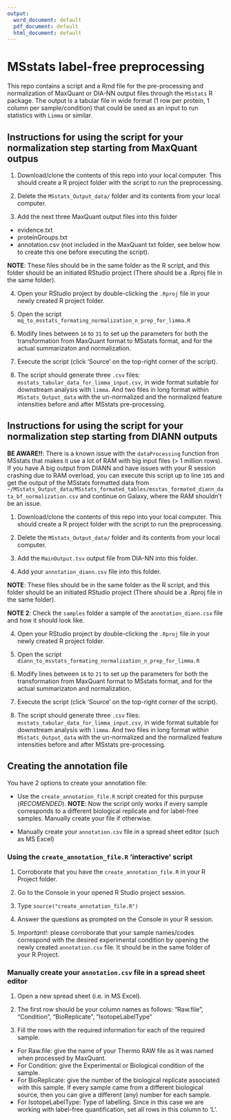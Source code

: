 ```yaml
---
output:
  word_document: default
  pdf_document: default
  html_document: default
---
```

# MSstats label-free preprocessing

This repo contains a script and a Rmd file for the pre-processing and normalization of MaxQuant or DIA-NN output files through the `MSstats` R package. The output is a tabular file in wide format (1 row per protein, 1 column per sample/condition) that could be used as an input to run statistics with `Limma` or similar. 

## Instructions for using the script for your normalization step starting from MaxQuant outpus

1. Download/clone the contents of this repo into your local computer. This should create a R project folder with the script to run the preprocessing. 

2. Delete the `MSstats_Output_data/` folder and its contents from your local computer.

3. Add the next three MaxQuant output files into this folder 

- evidence.txt
- proteinGroups.txt
- annotation.csv (not included in the MaxQuant txt folder, see below how to create this one before executing the script).

**NOTE**: These files should be in the same folder as the R script, and this folder should be an initiated RStudio project (There should be a .Rproj file in the same folder). 

4. Open your RStudio project by double-clicking the `.Rproj` file in your newly created R project folder. 

5. Open the script `mq_to_msstats_formating_normalization_n_prep_for_limma.R`

6. Modify lines between `16` to `31` to set up the parameters for both the transformation from MaxQuant format to MSstats format, and for the actual summarizaton and normalization.

7. Execute the script (click 'Source' on the top-right corner of the script).

8. The script should generate three `.csv` files: `msstats_tabular_data_for_limma_input.csv`, in wide format suitable for downstream analysis with `limma`. And two files in long format within `MSstats_Output_data` with the un-normalized and the normalized feature intensities before and after MSstats pre-processing.

## Instructions for using the script for your normalization step starting from DIANN outputs  

__BE AWARE!!__: There is a known issue with the `dataProcessing` function fron MSstats that makes it use a lot of RAM with big input files (> 1 million rows). If you have A big output from DIANN and have issues with your R session crashing due to RAM overload, you can execute this script up to line `105` and get the output of the MSstats formatted data from  `~/MSstats_Output_data/MSstats_formated_tables/msstas_formated_diann_data_bf_normalization.csv` and continue on Galaxy, where the RAM shouldn't be an issue.

1. Download/clone the contents of this repo into your local computer. This should create a R project folder with the script to run the preprocessing. 

2. Delete the `MSstats_Output_data/` folder and its contents from your local computer.

3. Add the `MainOutput.tsv` output file from DIA-NN into this folder.

4. Add your `annotation_diann.csv` file into this folder.

**NOTE**: These files should be in the same folder as the R script, and this folder should be an initiated RStudio project (There should be a .Rproj file in the same folder). 

**NOTE 2**: Check the `samples` folder a sample of the `annotation_diann.csv` file and how it should look like.

4. Open your RStudio project by double-clicking the `.Rproj` file in your newly created R project folder. 

5. Open the script `diann_to_msstats_formating_normalization_n_prep_for_limma.R`

6. Modify lines between `16` to `21` to set up the parameters for both the transformation from MaxQuant format to MSstats format, and for the actual summarizaton and normalization.

7. Execute the script (click 'Source' on the top-right corner of the script).

8. The script should generate three `.csv` files: `msstats_tabular_data_for_limma_input.csv`, in wide format suitable for downstream analysis with `limma`. And two files in long format within `MSstats_Output_data` with the un-normalized and the normalized feature intensities before and after MSstats pre-processing.

## Creating the annotation file   

You have 2 options to create your annotation file:   

- Use the `create_annotation_file.R` script created for this purpuse (*RECOMENDED*). **NOTE**: Now the script only works if every sample corresponds to a different biological replicate and for label-free samples. Manually create your file if otherwise. 

- Manually create your `annotation.csv` file in a spread sheet editor (such as MS Excel)  


### Using the `create_annotation_file.R` 'interactive' script   

1. Corroborate that you have the `create_annotation_file.R` in your R Project folder.  

2. Go to the Console in your opened R Studio project session.  

3. Type `source("create_annotation_file.R")`

4. Answer the questions as prompted on the Console in your R session.  

5. *Important!*: please corroborate that your sample names/codes correspond with the desired experimental condition by opening the newly created `annotation.csv` file. It should be in the same folder of your R Project.  

### Manually create your `annotation.csv` file in a spread sheet editor  

1. Open a new spread sheet (i.e. in MS Excel).

2. The first row should be your column names as follows: "Raw.file", "Condition", "BioReplicate", "IsotopeLabelType"

3. Fill the rows with the required information for each of the required sample.  
  + For Raw.file: give the name of your Thermo RAW file as it was named when processed by MaxQuant.
  + For Condition: give the Experimental or Biological condition of the sample.
  + For BioReplicate: give the number of the biological replicate associated with this sample. If every sample came from a different biological source, then you can give a different (any) number for each sample.  
  + For IsotopeLabelType: Type of labelling. Since in this case we are working with label-free quantification, set all rows in this column to 'L'.
